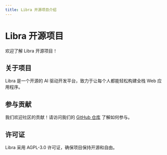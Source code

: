 ```yaml
---
title: Libra 开源项目介绍
---
```


# Libra 开源项目

欢迎了解 Libra 开源项目！

## 关于项目

Libra 是一个开源的 AI 驱动开发平台，致力于让每个人都能轻松构建全栈 Web 应用程序。

## 参与贡献

我们欢迎社区的贡献！请访问我们的 [GitHub 仓库](https://github.com/nextify-limited/libra) 了解如何参与。

## 许可证

Libra 采用 AGPL-3.0 许可证，确保项目保持开源和自由。

